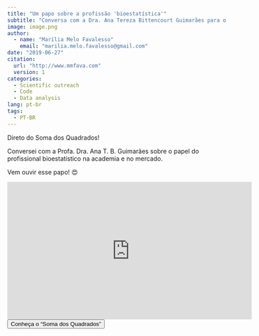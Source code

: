 ```yaml
---
title: "Um papo sobre a profissão 'bioestatística'"
subtitle: "Conversa com a Dra. Ana Tereza Bittencourt Guimarães para o Soma dos Quadrados"
image: image.png
author:
  - name: "Marília Melo Favalesso"
    email: "marilia.melo.favalesso@gmail.com"
date: "2019-06-27"
citation: 
  url: "http://www.mmfava.com"
  version: 1
categories:
  - Scientific outreach
  - Code
  - Data analysis
lang: pt-br
tags: 
  - PT-BR
---
```


Direto do Soma dos Quadrados!

Conversei com a Profa. Dra. Ana T. B. Guimarães sobre o papel do profissional bioestatístico na academia e no mercado.

Vem ouvir esse papo! 😍

<iframe width="560" height="315" src="https://www.youtube.com/embed/DRNIVSQH6E0?si=a8NEcgt5EMHWVWE6" title="YouTube video player" frameborder="0" allow="accelerometer; autoplay; clipboard-write; encrypted-media; gyroscope; picture-in-picture; web-share" referrerpolicy="strict-origin-when-cross-origin" allowfullscreen></iframe>

<button class="custom-button" onclick="window.location.href='https://somaquadrados.netlify.app'">Conheça o "Soma dos Quadrados"</button>
